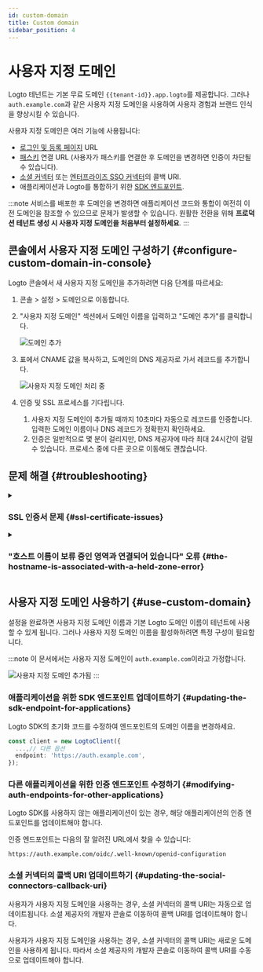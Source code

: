 ```yaml
---
id: custom-domain
title: Custom domain
sidebar_position: 4
---
```


# 사용자 지정 도메인

Logto 테넌트는 기본 무료 도메인 `{{tenant-id}}.app.logto`를 제공합니다. 그러나 `auth.example.com`과 같은 사용자 지정 도메인을 사용하여 사용자 경험과 브랜드 인식을 향상시킬 수 있습니다.

사용자 지정 도메인은 여러 기능에 사용됩니다:

- [로그인 및 등록 페이지](/end-user-flows/sign-up-and-sign-in) URL
- [패스키](/end-user-flows/mfa/webauthn) 연결 URL (사용자가 패스키를 연결한 후 도메인을 변경하면 인증이 차단될 수 있습니다).
- [소셜 커넥터](/connectors/social-connectors) 또는 [엔터프라이즈 SSO 커넥터](/connectors/enterprise-connectors)의 콜백 URI.
- 애플리케이션과 Logto를 통합하기 위한 [SDK 엔드포인트](/integrate-logto/application-data-structure#openid-provider-configuration-endpoint).

:::note
서비스를 배포한 후 도메인을 변경하면 애플리케이션 코드와 통합이 여전히 이전 도메인을 참조할 수 있으므로 문제가 발생할 수 있습니다. 원활한 전환을 위해 **프로덕션 테넌트 생성 시 사용자 지정 도메인을 처음부터 설정하세요**.
:::

## 콘솔에서 사용자 지정 도메인 구성하기 \{#configure-custom-domain-in-console}

Logto 콘솔에서 새 사용자 지정 도메인을 추가하려면 다음 단계를 따르세요:

1. <CloudLink to="/tenant-settings/domains">콘솔 > 설정 > 도메인</CloudLink>으로 이동합니다.
2. "사용자 지정 도메인" 섹션에서 도메인 이름을 입력하고 "도메인 추가"를 클릭합니다.

   ![도메인 추가](./assets/custom-domain-section.jpeg)

3. 표에서 CNAME 값을 복사하고, 도메인의 DNS 제공자로 가서 레코드를 추가합니다.

   ![사용자 지정 도메인 처리 중](./assets/custom-domain-processing.jpeg)

4. 인증 및 SSL 프로세스를 기다립니다.
   1. 사용자 지정 도메인이 추가될 때까지 10초마다 자동으로 레코드를 인증합니다. 입력한 도메인 이름이나 DNS 레코드가 정확한지 확인하세요.
   2. 인증은 일반적으로 몇 분이 걸리지만, DNS 제공자에 따라 최대 24시간이 걸릴 수 있습니다. 프로세스 중에 다른 곳으로 이동해도 괜찮습니다.

## 문제 해결 \{#troubleshooting}

<details>
<summary>

### SSL 인증서 문제 \{#ssl-certificate-issues}

</summary>

사용자 지정 도메인을 설정할 때 SSL 인증서 문제가 발생하면, DNS 구성의 CAA 레코드와 관련이 있을 수 있습니다. CAA 레코드는 도메인에 대한 인증서를 발급할 수 있는 인증 기관 (CA)을 지정합니다.

CAA 레코드와 관련된 SSL 인증서 문제를 해결하려면 [Cloudflare의 문서](https://developers.cloudflare.com/ssl/edge-certificates/caa-records/)를 참조하세요.

</details>

<details>
<summary>

### "호스트 이름이 보류 중인 영역과 연결되어 있습니다" 오류 \{#the-hostname-is-associated-with-a-held-zone-error}

</summary>

사용자 지정 도메인을 추가할 때 "호스트 이름이 보류 중인 영역과 연결되어 있습니다. 소유자에게 연락하여 보류를 해제하십시오"라는 오류 메시지가 나타나면, 해당 도메인이 이미 Cloudflare 영역에 있으며 "Zone Hold" 상태로 설정되어 있음을 의미합니다. 자세한 내용은 [Cloudflare 문서](https://developers.cloudflare.com/fundamentals/setup/account/account-security/zone-holds/)를 참조하세요.

이 문제를 해결하려면 영역 보류를 해제해야 합니다. Cloudflare에서 영역 보류를 해제하는 방법에 대한 지침은 위 링크를 참조하세요.

</details>

## 사용자 지정 도메인 사용하기 \{#use-custom-domain}

설정을 완료하면 사용자 지정 도메인 이름과 기본 Logto 도메인 이름이 테넌트에 사용할 수 있게 됩니다. 그러나 사용자 지정 도메인 이름을 활성화하려면 특정 구성이 필요합니다.

:::note
이 문서에서는 사용자 지정 도메인이 `auth.example.com`이라고 가정합니다.

![사용자 지정 도메인 추가됨](./assets/custom-domain-added.jpeg)
:::

### 애플리케이션을 위한 SDK 엔드포인트 업데이트하기 \{#updating-the-sdk-endpoint-for-applications}

Logto SDK의 초기화 코드를 수정하여 엔드포인트의 도메인 이름을 변경하세요.

```typescript
const client = new LogtoClient({
  ...,// 다른 옵션
  endpoint: 'https://auth.example.com',
});
```

### 다른 애플리케이션을 위한 인증 엔드포인트 수정하기 \{#modifying-auth-endpoints-for-other-applications}

Logto SDK를 사용하지 않는 애플리케이션이 있는 경우, 해당 애플리케이션의 인증 엔드포인트를 업데이트해야 합니다.

인증 엔드포인트는 다음의 잘 알려진 URL에서 찾을 수 있습니다:

```
https://auth.example.com/oidc/.well-known/openid-configuration
```

### 소셜 커넥터의 콜백 URI 업데이트하기 \{#updating-the-social-connectors-callback-uri}

사용자가 사용자 지정 도메인을 사용하는 경우, 소셜 커넥터의 콜백 URI는 자동으로 업데이트됩니다. 소셜 제공자의 개발자 콘솔로 이동하여 콜백 URI를 업데이트해야 합니다.

사용자가 사용자 지정 도메인을 사용하는 경우, 소셜 커넥터의 콜백 URI는 새로운 도메인을 사용하게 됩니다. 따라서 소셜 제공자의 개발자 콘솔로 이동하여 콜백 URI를 수동으로 업데이트해야 합니다.
